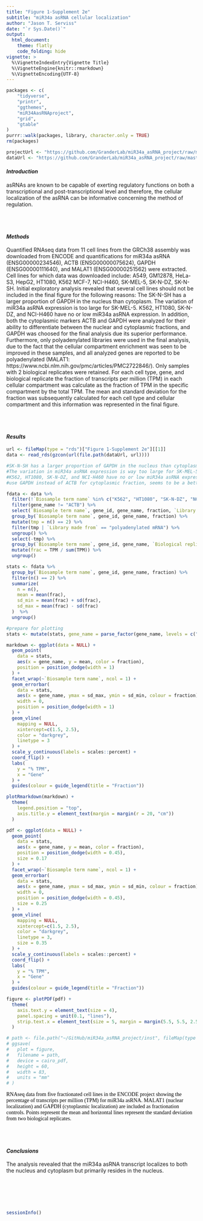 ```yaml
---
title: "Figure 1-Supplement 2e"
subtitle: "miR34a asRNA cellular localization"
author: "Jason T. Serviss"
date: "`r Sys.Date()`"
output:
  html_document:
    theme: flatly
    code_folding: hide
vignette: >
  %\VignetteIndexEntry{Vignette Title}
  %\VignetteEngine{knitr::rmarkdown}
  %\VignetteEncoding{UTF-8}
---
```


<style> 
.caption { 
  color: Black; 
  font-family: "Times New Roman", Times, serif;
  font-size: 1.0em; 
}
</style>

```r

packages <- c(
    "tidyverse",
    "printr",
    "ggthemes",
    "miR34AasRNAproject",
    "grid",
    "gtable"
)
purrr::walk(packages, library, character.only = TRUE)
rm(packages)

```

```r

projectUrl <- "https://github.com/GranderLab/miR34a_asRNA_project/raw/master/inst"
dataUrl <- "https://github.com/GranderLab/miR34a_asRNA_project/raw/master/"

```

#### _Introduction_

asRNAs are known to be capable of exerting regulatory functions on both a transcriptional and post-transcriptional level and therefore, the cellular localization of the asRNA can be informative concerning the method of regulation. 

<br></br>

#### _Methods_
Quantified RNAseq data from 11 cell lines from the GRCh38 assembly was downloaded from ENCODE and quantifications for miR34a asRNA (ENSG00000234546), ACTB (ENSG00000075624), GAPDH (ENSG00000111640), and MALAT1 (ENSG00000251562) were extracted. Cell lines for which data was downloaded include: A549, GM12878, HeLa-S3, HepG2, HT1080, K562    MCF-7, NCI-H460, SK-MEL-5, SK-N-DZ, SK-N-SH. Initial exploratory analysis revealed that several cell lines should not be included in the final figure for the following reasons: The SK-N-SH has a larger proportion of GAPDH in the nucleus than cytoplasm. The variation of miR34a asRNA expression is too large for SK-MEL-5. K562, HT1080, SK-N-DZ, and NCI-H460 have no or low miR34a asRNA expression. In addition, both the cytoplasmic markers ACTB and GAPDH were analyzed for their ability to differentiate between the nuclear and cytoplasmic fractions, and GAPDH was choosed for the final analysis due its superior performance. Furthermore, only polyadenylated libraries were used in the final analysis, due to the fact that the cellular compartment enrichment was seen to be improved in these samples, and all analyzed genes are reported to be polyadenylated (MALAT1: https://www.ncbi.nlm.nih.gov/pmc/articles/PMC2722846/). Only samples with 2 biological replicates were retained. For each cell type, gene, and biological replicate the fraction of transcripts per million (TPM) in each cellular compartment was calculate as the fraction of TPM in the specific compartment by the total TPM. The mean and standard deviation for the fraction was subsequently calculated for each cell type and cellular compartment and this information was represented in the final figure.

<br></br>

#### _Results_

```r

url <- fileMap(type = "rds")["Figure 1-Supplement 2e"][[1]]
data <- read_rds(gzcon(url(file.path(dataUrl, url))))

#SK-N-SH has a larger proportion of GAPDH in the nucleus than cytoplasm
#The variation in miR34a asRNA expression is way too large for SK-MEL-5
#K562, HT1080, SK-N-DZ, and NCI-H460 have no or low miR34a asRNA expression
#use GAPDH instead of ACTB for cytoplasmic fraction, seems to be a better representation.

fdata <- data %>% 
  filter(!`Biosample term name` %in% c("K562", "HT1080", "SK-N-DZ", "NCI-H460", "SK-MEL-5", "SK-N-SH")) %>% 
  filter(gene_name != "ACTB") %>%
  select(`Biosample term name`, gene_id, gene_name, fraction, `Library made from`, `Biological replicate(s)`, TPM) %>%
  group_by(`Biosample term name`, gene_id, gene_name, fraction) %>%
  mutate(tmp = n() == 2) %>%
  filter(tmp | `Library made from` == "polyadenylated mRNA") %>%
  ungroup() %>%
  select(-tmp) %>%
  group_by(`Biosample term name`, gene_id, gene_name, `Biological replicate(s)`) %>%
  mutate(frac = TPM / sum(TPM)) %>%
  ungroup()

stats <- fdata %>%
  group_by(`Biosample term name`, gene_id, gene_name, fraction) %>%
  filter(n() == 2) %>%
  summarize(
    n = n(),
    mean = mean(frac),
    sd_min = mean(frac) + sd(frac),
    sd_max = mean(frac) - sd(frac)
  )  %>%
  ungroup()

#prepare for plotting 
stats <- mutate(stats, gene_name = parse_factor(gene_name, levels = c("GAPDH", "MALAT1", "lncTAM34a")))
```


```r
markdown <- ggplot(data = NULL) +
  geom_point(
    data = stats,
    aes(x = gene_name, y = mean, color = fraction),
    position = position_dodge(width = 1)
  ) +
  facet_wrap(~`Biosample term name`, ncol = 1) +
  geom_errorbar(
    data = stats, 
    aes(x = gene_name, ymax = sd_max, ymin = sd_min, colour = fraction), 
    width = 0,
    position = position_dodge(width = 1)
  ) +
  geom_vline(
    mapping = NULL, 
    xintercept=c(1.5, 2.5), 
    color = "darkgrey", 
    linetype = 3
  ) +
  scale_y_continuous(labels = scales::percent) +
  coord_flip() +
  labs(
    y = "% TPM",
    x = "Gene"
  ) +
  guides(colour = guide_legend(title = "Fraction"))

plotRmarkdown(markdown) +
  theme(
    legend.position = "top",
    axis.title.y = element_text(margin = margin(r = 20, "cm"))
  )

pdf <- ggplot(data = NULL) +
  geom_point(
    data = stats,
    aes(x = gene_name, y = mean, color = fraction),
    position = position_dodge(width = 0.45),
    size = 0.17
  ) +
  facet_wrap(~`Biosample term name`, ncol = 1) +
  geom_errorbar(
    data = stats, 
    aes(x = gene_name, ymax = sd_max, ymin = sd_min, colour = fraction), 
    width = 0,
    position = position_dodge(width = 0.45),
    size = 0.25
  ) +
  geom_vline(
    mapping = NULL,
    xintercept=c(1.5, 2.5), 
    color = "darkgrey", 
    linetype = 3,
    size = 0.35
  ) +
  scale_y_continuous(labels = scales::percent) +
  coord_flip() +
  labs(
    y = "% TPM",
    x = "Gene"
  ) +
  guides(colour = guide_legend(title = "Fraction"))

figure <- plotPDF(pdf) +
  theme(
    axis.text.y = element_text(size = 4),
    panel.spacing = unit(0.1, "lines"),
    strip.text.x = element_text(size = 5, margin = margin(5.5, 5.5, 2.5, 5.5, unit = "pt"))
  )

# path <- file.path("~/GitHub/miR34a_asRNA_project/inst", fileMap(type = "pdf")["Figure 1-Supplement 2e"][[1]])
# ggsave(
#   plot = figure,
#   filename = path,
#   device = cairo_pdf,
#   height = 60,
#   width = 83,
#   units = "mm"
# )
```

<div class="caption">
RNAseq data from five fractionated cell lines in the ENCODE project showing the percentage of transcripts per million (TPM) for miR34a asRNA. MALAT1 (nuclear localization) and GAPDH (cytoplasmic localization) are included as fractionation controls. Points represent the mean and horizontal lines represent the standard deviation from two biological replicates.
</div>

<br></br>

#### _Conclusions_
The analysis revealed that the miR34a asRNA transcript localizes to both the nucleus and cytoplasm but primarily resides in the nucleus.

<br></br><br></br>

```r
sessionInfo()
```

